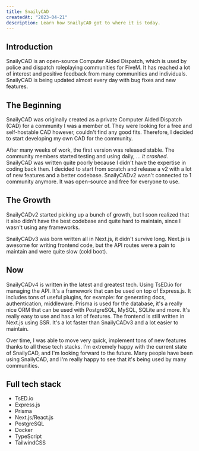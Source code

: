 ```yaml
---
title: SnailyCAD
createdAt: "2023-04-21"
description: Learn how SnailyCAD got to where it is today.
---
```


## Introduction

SnailyCAD is an open-source Computer Aided Dispatch, which is used by police and dispatch roleplaying communities for FiveM. It has reached a lot of interest and positive feedback from many communities and individuals. SnailyCAD is being updated almost every day with bug fixes and new features.

## The Beginning

SnailyCAD was originally created as a private Computer Aided Dispatch (CAD) for a community I was a member of. They were looking for a free and self-hostable CAD
however, couldn't find any good fits. Therefore, I decided to start developing my own CAD for the community.

After many weeks of work, the first version was released stable.
The community members started testing and using daily, ... _it crashed_. SnailyCAD was written quite poorly because I didn't have the expertise in coding back then. I decided to start from scratch and release a v2
with a lot of new features and a better codebase. SnailyCADv2 wasn't connected to 1 community anymore. It was open-source and free for everyone to use.

## The Growth

SnailyCADv2 started picking up a bunch of growth, but I soon realized that it also didn't have the best codebase and quite hard to maintain, since I wasn't using any frameworks.

SnailyCADv3 was born written all in Next.js, it didn't survive long. Next.js is awesome for writing frontend code, but the API routes were a pain to maintain and were quite slow (cold boot).

## Now

SnailyCADv4 is written in the latest and greatest tech. Using TsED.io for managing the API. It's a framework that can be used on top of Express.js. It includes tons of useful plugins, for example: for generating docs, authentication, middleware.
Prisma is used for the database, it's a really nice ORM that can be used with PostgreSQL, MySQL, SQLite and more. It's really easy to use and has a lot of features.
The frontend is still written in Next.js using SSR. It's a lot faster than SnailyCADv3 and a lot easier to maintain.

Over time, I was able to move very quick, implement tons of new features thanks to all these tech stacks. I'm extremely happy with the current state of SnailyCAD, and I'm looking forward to the future. Many people have been using SnailyCAD, and I'm really happy to see that it's being used by many communities.

## Full tech stack

- TsED.io
- Express.js
- Prisma
- Next.js/React.js
- PostgreSQL
- Docker
- TypeScript
- TailwindCSS
